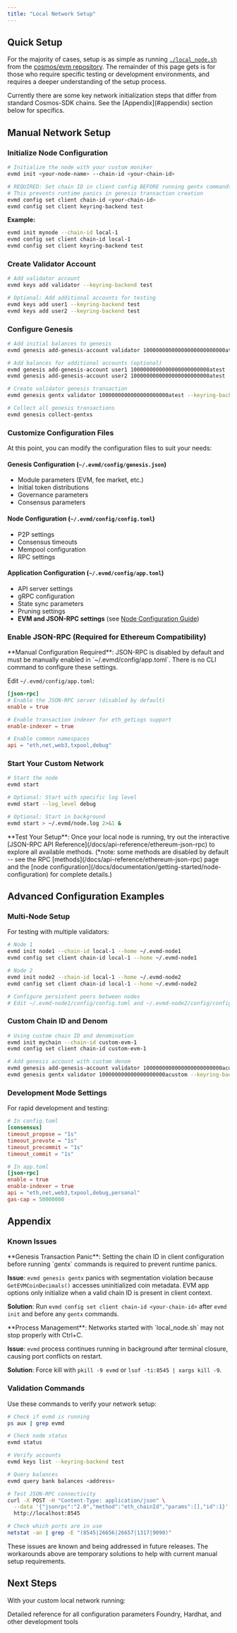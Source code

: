 ```yaml
---
title: "Local Network Setup"
---
```


## Quick Setup

For the majority of cases, setup is as simple as running [`./local_node.sh`](https://github.com/cosmos/evm/blob/main/local_node.sh) from the [cosmos/evm repository](https://github.com/cosmos/evm).
The remainder of this page gets is for those who require specific testing or development environments, and requires a deeper understanding of the setup process.

<Note>
Currently there are some key network initialization steps that differ from standard Cosmos-SDK chains. See the [Appendix](#appendix) section below for specifics.
</Note>

## Manual Network Setup

### Initialize Node Configuration

```bash
# Initialize the node with your custom moniker
evmd init <your-node-name> --chain-id <your-chain-id>

# REQUIRED: Set chain ID in client config BEFORE running gentx commands
# This prevents runtime panics in genesis transaction creation
evmd config set client chain-id <your-chain-id>
evmd config set client keyring-backend test
```

**Example:**
```bash
evmd init mynode --chain-id local-1
evmd config set client chain-id local-1
evmd config set client keyring-backend test
```

### Create Validator Account

```bash
# Add validator account
evmd keys add validator --keyring-backend test

# Optional: Add additional accounts for testing
evmd keys add user1 --keyring-backend test
evmd keys add user2 --keyring-backend test
```

### Configure Genesis

```bash
# Add initial balances to genesis
evmd genesis add-genesis-account validator 10000000000000000000000000atest --keyring-backend test

# Add balances for additional accounts (optional)
evmd genesis add-genesis-account user1 1000000000000000000000000atest --keyring-backend test
evmd genesis add-genesis-account user2 1000000000000000000000000atest --keyring-backend test

# Create validator genesis transaction
evmd genesis gentx validator 1000000000000000000000atest --keyring-backend test

# Collect all genesis transactions
evmd genesis collect-gentxs
```

### Customize Configuration Files

At this point, you can modify the configuration files to suit your needs:

#### Genesis Configuration (`~/.evmd/config/genesis.json`)
- Module parameters (EVM, fee market, etc.)
- Initial token distributions
- Governance parameters
- Consensus parameters

#### Node Configuration (`~/.evmd/config/config.toml`)
- P2P settings
- Consensus timeouts
- Mempool configuration
- RPC settings

#### Application Configuration (`~/.evmd/config/app.toml`)
- API server settings
- gRPC configuration
- State sync parameters
- Pruning settings
- **EVM and JSON-RPC settings** (see [Node Configuration Guide](/docs/documentation/getting-started/node-configuration))

### Enable JSON-RPC (Required for Ethereum Compatibility)

<Warning>
**Manual Configuration Required**: JSON-RPC is disabled by default and must be manually enabled in `~/.evmd/config/app.toml`. There is no CLI command to configure these settings.
</Warning>

Edit `~/.evmd/config/app.toml`:

```toml
[json-rpc]
# Enable the JSON-RPC server (disabled by default)
enable = true

# Enable transaction indexer for eth_getLogs support
enable-indexer = true

# Enable common namespaces
api = "eth,net,web3,txpool,debug"
```

### Start Your Custom Network

```bash
# Start the node
evmd start

# Optional: Start with specific log level
evmd start --log_level debug

# Optional: Start in background
evmd start > ~/.evmd/node.log 2>&1 &
```

<Tip>
**Test Your Setup**: Once your local node is running, try out the interactive [JSON-RPC API Reference](/docs/api-reference/ethereum-json-rpc) to explore all available methods.
(*note: some methods are disabled by default -- see the RPC [methods](/docs/api-reference/ethereum-json-rpc) page and the [node configuration](/docs/documentation/getting-started/node-configuration) for complete details.)
</Tip>

## Advanced Configuration Examples

### Multi-Node Setup

For testing with multiple validators:

```bash
# Node 1
evmd init node1 --chain-id local-1 --home ~/.evmd-node1
evmd config set client chain-id local-1 --home ~/.evmd-node1

# Node 2
evmd init node2 --chain-id local-1 --home ~/.evmd-node2
evmd config set client chain-id local-1 --home ~/.evmd-node2

# Configure persistent peers between nodes
# Edit ~/.evmd-node1/config/config.toml and ~/.evmd-node2/config/config.toml
```

### Custom Chain ID and Denom

```bash
# Using custom chain ID and denomination
evmd init mychain --chain-id custom-evm-1
evmd config set client chain-id custom-evm-1

# Add genesis account with custom denom
evmd genesis add-genesis-account validator 1000000000000000000000000acustom --keyring-backend test
evmd genesis gentx validator 100000000000000000000acustom --keyring-backend test
```

### Development Mode Settings

For rapid development and testing:

```toml
# In config.toml
[consensus]
timeout_propose = "1s"
timeout_prevote = "1s"
timeout_precommit = "1s"
timeout_commit = "1s"

# In app.toml
[json-rpc]
enable = true
enable-indexer = true
api = "eth,net,web3,txpool,debug,personal"
gas-cap = 50000000
```

## Appendix

### Known Issues

<Warning>
**Genesis Transaction Panic**: Setting the chain ID in client configuration before running `gentx` commands is required to prevent runtime panics.
</Warning>

**Issue**: `evmd genesis gentx` panics with segmentation violation because `GetEVMCoinDecimals()` accesses uninitialized coin metadata. EVM app options only initialize when a valid chain ID is present in client context.

**Solution**: Run `evmd config set client chain-id <your-chain-id>` after `evmd init` and before any `gentx` commands.

<Warning>
**Process Management**: Networks started with `local_node.sh` may not stop properly with Ctrl+C.
</Warning>

**Issue**: `evmd` process continues running in background after terminal closure, causing port conflicts on restart.

**Solution**: Force kill with `pkill -9 evmd` or `lsof -ti:8545 | xargs kill -9`.

### Validation Commands

Use these commands to verify your network setup:

```bash
# Check if evmd is running
ps aux | grep evmd

# Check node status
evmd status

# Verify accounts
evmd keys list --keyring-backend test

# Query balances
evmd query bank balances <address>

# Test JSON-RPC connectivity
curl -X POST -H "Content-Type: application/json" \
  --data '{"jsonrpc":"2.0","method":"eth_chainId","params":[],"id":1}' \
  http://localhost:8545

# Check which ports are in use
netstat -an | grep -E "(8545|26656|26657|1317|9090)"
```

<Note>
These issues are known and being addressed in future releases. The workarounds above are temporary solutions to help with current manual setup requirements.
</Note>

## Next Steps

With your custom local network running:

<CardGroup cols={2}>
  <Card title="Node Configuration" href="/docs/documentation/getting-started/node-configuration" icon="settings">
    Detailed reference for all configuration parameters
  </Card>
  <Card title="Development Tools" href="/docs/documentation/getting-started/tooling-and-resources/overview" icon="wrench">
    Foundry, Hardhat, and other development tools
  </Card>
</CardGroup>
